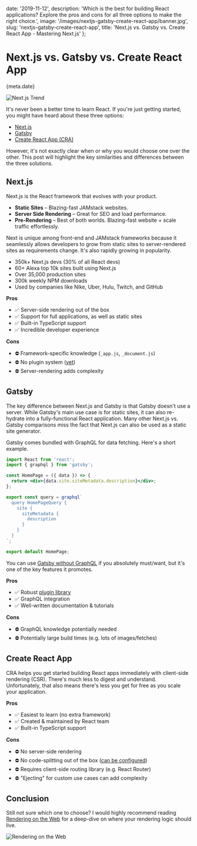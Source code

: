 
  date: '2019-11-12',
  description:
    'Which is the best for building React applications? Explore the pros and cons for all three options to make the right choice.',
  image: '/images/nextjs-gatsby-create-react-app/banner.jpg',
  slug: 'nextjs-gatsby-create-react-app',
  title: 'Next.js vs. Gatsby vs. Create React App - Mastering Next.js'
};


# Next.js vs. Gatsby vs. Create React App

<Date>{meta.date}</Date>

![Next.js Trend](/images/nextjs-gatsby-create-react-app/banner.jpg)

It's never been a <Link slug="learn-next-js" title="Why Should You Learn Next.js?" >better time</Link>
to learn React. If you're just getting started, you might have heard about these three options:

- [Next.js](https://nextjs.org)
- [Gatsby](https://www.gatsbyjs.org/)
- [Create React App (CRA)](https://create-react-app.dev/)

However, it's not exactly clear when or why you would choose one over the other.
This post will highlight the key similarities and differences between the three solutions.

## Next.js

Next.js is the React framework that evolves with your product.

- **Static Sites** – Blazing-fast JAMstack websites.
- **Server Side Rendering** – Great for SEO and load performance.
- **Pre-Rendering** – Best of both worlds. Blazing-fast website + scale traffic effortlessly.

Next is unique among front-end and JAMstack frameworks because it seamlessly allows developers to grow from static sites to server-rendered sites as requirements change.
It's also rapidly growing in popularity.

- 350k+ Next.js devs (30% of all React devs)
- 60+ Alexa top 10k sites built using Next.js
- Over 35,000 production sites
- 300k weekly NPM downloads
- Used by companies like Nike, Uber, Hulu, Twitch, and GitHub

**Pros**

- ✅ Server-side rendering out of the box
- ✅ Support for full applications, as well as static sites
- ✅ Built-in TypeScript support
- ✅ Incredible developer experience

**Cons**

- ⛔️ Framework-specific knowledge (`_app.js`, `_document.js`)
- ⛔️ No plugin system ([yet](https://github.com/vercel/next.js/issues/9133))
- ⛔️ Server-rendering adds complexity

## Gatsby

The key difference between Next.js and Gatsby is that Gatsby doesn't use a server.
While Gatsby's main use case is for static sites, it can also re-hydrate into a fully-functional React application.
Many other Next.js vs. Gatsby comparisons miss the fact that Next.js can also be used as a static site generator.

Gatsby comes bundled with GraphQL for data fetching. Here's a short example.

```jsx
import React from 'react';
import { graphql } from 'gatsby';

const HomePage = ({ data }) => {
  return <div>{data.site.siteMetadata.description}</div>;
};

export const query = graphql`
  query HomePageQuery {
    site {
      siteMetadata {
        description
      }
    }
  }
`;

export default HomePage;
```

You can use [Gatsby without GraphQL](https://www.gatsbyjs.org/docs/using-gatsby-without-graphql/) if you absolutely must/want, but it's one of the key features it promotes.

**Pros**

- ✅ Robust [plugin library](https://www.gatsbyjs.org/plugins/)
- ✅ GraphQL integration
- ✅ Well-written documentation & tutorials

**Cons**

- ⛔️ GraphQL knowledge potentially needed
- ⛔️ Potentially large build times (e.g. lots of images/fetches)

## Create React App

CRA helps you get started building React apps immediately with client-side rendering (CSR). There's much less to digest and understand.
Unfortunately, that also means there's less you get for free as you scale your application.

**Pros**

- ✅ Easiest to learn (no extra framework)
- ✅ Created & maintained by React team
- ✅ Built-in TypeScript support

**Cons**

- ⛔️ No server-side rendering
- ⛔️ No code-splitting out of the box ([can be configured](https://create-react-app.dev/docs/code-splitting/))
- ⛔️ Requires client-side routing library (e.g. React Router)
- ⛔️ "Ejecting" for custom use cases can add complexity

## Conclusion

Still not sure which one to choose? I would highly recommend reading [Rendering on the Web](https://developers.google.com/web/updates/2019/02/rendering-on-the-web) for a deep-dive on where your rendering logic should live.

![Rendering on the Web](/images/nextjs-gatsby-create-react-app/rendering.png)
